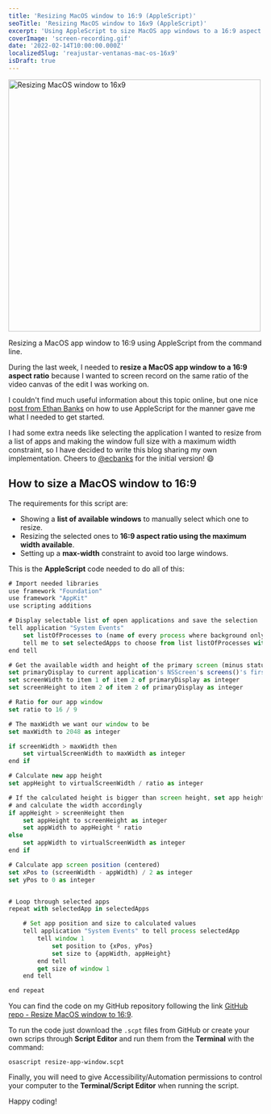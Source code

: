 ```yaml
---
title: 'Resizing MacOS window to 16:9 (AppleScript)'
seoTitle: 'Resizing MacOS window to 16x9 (AppleScript)'
excerpt: 'Using AppleScript to size MacOS app windows to a 16:9 aspect ratio.'
coverImage: 'screen-recording.gif'
date: '2022-02-14T10:00:00.000Z'
localizedSlug: 'reajustar-ventanas-mac-os-16x9'
isDraft: true
---
```


<img src="screen-recording.gif" alt="Resizing MacOS window to 16x9" width="500" />

Resizing a MacOS app window to 16:9 using AppleScript from the command line.

During the last week, I needed to **resize a MacOS app window to a 16:9 aspect ratio** because I wanted to screen record on the same ratio of the video canvas of the edit I was working on.

I couldn't find much useful information about this topic online, but one nice [post from Ethan Banks](https://ethancbanks.com/using-applescript-to-size-a-window-to-16x9-on-macos/) on how to use AppleScript for the manner gave me what I needed to get started.

I had some extra needs like selecting the application I wanted to resize from a list of apps and making the window full size with a maximum width constraint, so I have decided to write this blog sharing my own implementation. Cheers to [@ecbanks](https://twitter.com/ecbanks) for the initial version! 😄

## How to size a MacOS window to 16:9

The requirements for this script are:
* Showing a **list of available windows** to manually select which one to resize.
* Resizing the selected ones to **16:9 aspect ratio using the maximum width available**.
* Setting up a **max-width** constraint to avoid too large windows.

This is the **AppleScript** code needed to do all of this:

```js
# Import needed libraries
use framework "Foundation"
use framework "AppKit"
use scripting additions

# Display selectable list of open applications and save the selection
tell application "System Events"
	set listOfProcesses to (name of every process where background only is false)
	tell me to set selectedApps to choose from list listOfProcesses with multiple selections allowed
end tell

# Get the available width and height of the primary screen (minus statusbar and dock)
set primaryDisplay to current application's NSScreen's screens()'s firstObject()'s visibleFrame()
set screenWidth to item 1 of item 2 of primaryDisplay as integer
set screenHeight to item 2 of item 2 of primaryDisplay as integer

# Ratio for our app window
set ratio to 16 / 9

# The maxWidth we want our window to be
set maxWidth to 2048 as integer

if screenWidth > maxWidth then
	set virtualScreenWidth to maxWidth as integer
end if

# Calculate new app height
set appHeight to virtualScreenWidth / ratio as integer

# If the calculated height is bigger than screen height, set app height as screen height
# and calculate the width accordingly
if appHeight > screenHeight then
	set appHeight to screenHeight as integer
	set appWidth to appHeight * ratio
else
	set appWidth to virtualScreenWidth as integer
end if

# Calculate app screen position (centered)
set xPos to (screenWidth - appWidth) / 2 as integer
set yPos to 0 as integer


# Loop through selected apps
repeat with selectedApp in selectedApps

	# Set app position and size to calculated values
	tell application "System Events" to tell process selectedApp
		tell window 1
			set position to {xPos, yPos}
			set size to {appWidth, appHeight}
		end tell
		get size of window 1
	end tell

end repeat
```

You can find the code on my GitHub repository following the link [GitHub repo - Resize MacOS window to 16:9](https://github.com/marcelpallares/resize-window-macos).

To run the code just download the `.scpt` files from GitHub or create your own scrips through **Script Editor** and run them from the **Terminal** with the command:

```shell
osascript resize-app-window.scpt
```

Finally, you will need to give Accessibility/Automation permissions to control your computer to the **Terminal/Script Editor** when running the script.

Happy coding!

